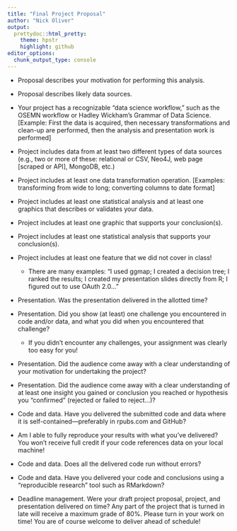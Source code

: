 ```yaml
---
title: "Final Project Proposal"
author: "Nick Oliver"
output:
  prettydoc::html_pretty:
    theme: hpstr
    highlight: github
editor_options: 
  chunk_output_type: console
---
```



- Proposal describes your motivation for performing this analysis.
- Proposal describes likely data sources.

- Your project has a recognizable “data science workflow,” such as the OSEMN workflow or Hadley Wickham’s Grammar of Data Science. [Example: First the data is acquired, then necessary transformations and clean-up are performed, then the analysis and presentation work is performed]
- Project includes data from at least two different types of data sources (e.g., two or more of these: relational or CSV, Neo4J, web page [scraped or API], MongoDB, etc.)
- Project includes at least one data transformation operation. [Examples: transforming from wide to long; converting columns to date format]
- Project includes at least one statistical analysis and at least one graphics that describes or validates your data.
- Project includes at least one graphic that supports your conclusion(s).
- Project includes at least one statistical analysis that supports your conclusion(s).
- Project includes at least one feature that we did not cover in class!
  - There are many examples: “I used ggmap; I created a decision tree; I ranked the results; I created my presentation slides directly from R; I figured out to use OAuth 2.0…”
  
- Presentation. Was the presentation delivered in the allotted time?
- Presentation. Did you show (at least) one challenge you encountered in code and/or data, and what you did when you encountered that challenge? 
  - If you didn’t encounter any challenges, your assignment was clearly too easy for you!
- Presentation. Did the audience come away with a clear understanding of your motivation for undertaking the project?
- Presentation. Did the audience come away with a clear understanding of at least one insight you gained or conclusion you reached or hypothesis you “confirmed” (rejected or failed to reject…)?

- Code and data. Have you delivered the submitted code and data where it is self-contained—preferably in rpubs.com and GitHub? 
- Am I able to fully reproduce your results with what you’ve delivered? You won’t receive full credit if your code references data on your local machine!
- Code and data. Does all the delivered code run without errors?
- Code and data. Have you delivered your code and conclusions using a “reproducible research” tool such as RMarkdown?

- Deadline management. Were your draft project proposal, project, and presentation delivered on time? Any part of the project that is turned in late will receive a maximum grade of 80%. Please turn in your work on time! You are of course welcome to deliver ahead of schedule!